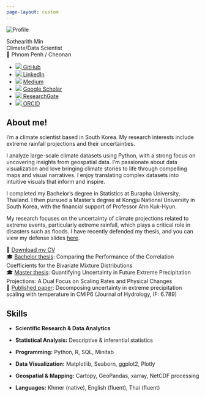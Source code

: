 ```yaml
---
page-layout: custom
---
```


:::{.container}

:::{.sidebar-container}
<img src="images/KWRA24_0.jpg" alt="Profile" class="profile-pic" />

<div class="profile-name">Sothearith Min</div>
<div class="profile-title">Climate/Data Scientist</div>
<div class="profile-location">📍 Phnom Penh / Cheonan</div>

<ul class="contact-list">
  <li><img src="https://cdn.jsdelivr.net/npm/simple-icons/icons/github.svg" /><a href="https://github.com/sothearith-min"> GitHub</a></li>
  <li><img src="https://cdn.jsdelivr.net/npm/simple-icons/icons/linkedin.svg" /><a href="https://linkedin.com/in/sothearith-min"> LinkedIn</a></li>
  <li>
  <img src="https://cdn.jsdelivr.net/npm/simple-icons/icons/medium.svg" />
  <a href="https://medium.com/@sothearithmin"> Medium</a>
  </li>
  <li>
  <img src="https://cdn.jsdelivr.net/npm/simple-icons/icons/googlescholar.svg" />
  <a href="https://scholar.google.com/citations?hl=en&user=eZfRsVQAAAAJ">Google Scholar</a>
  </li>
  <li><img src="https://cdn.jsdelivr.net/npm/simple-icons/icons/researchgate.svg" /><a href="https://researchgate.net/profile/Sothearith-Min-2"> ResearchGate</a></li>
  <li><img src="https://cdn.jsdelivr.net/npm/simple-icons/icons/orcid.svg" /><a href="https://orcid.org/0009-0001-4076-7834"> ORCID</a></li>
</ul>
:::

:::{.main-content}
## About me!

I’m a climate scientist based in South Korea. My research interests include extreme rainfall projections and their uncertainties.

I analyze large-scale climate datasets using Python, with a strong focus on uncovering insights from geospatial data. I'm passionate about data visualization and love bringing climate stories to life through compelling maps and visual narratives. I enjoy translating complex datasets into intuitive visuals that inform and inspire.

I completed my Bachelor's degree in Statistics at Burapha University, Thailand. I then pursued a Master's degree at Kongju National University in South Korea, with the financial support of Professor Ahn Kuk-Hyun.

My research focuses on the uncertainty of climate projections related to extreme events, particularly extreme rainfall, which plays a critical role in disasters such as floods. I have recently defended my thesis, and you can view my defense slides [here](https://www.beautiful.ai/player/-OTglW3lxR6ZvrKQlIut).

📄 [Download my CV](files/MinSothearith_CV.pdf)  
🎓 [Bachelor thesis](files/BSProject.pdf): Comparing the Performance of the Correlation Coefficients for the Bivariate Mixture Distributions  
🎓 [Master thesis](files/Thesis_Min.pdf): Quantifying Uncertainty in Future Extreme Precipitation Projections: A Dual Focus on Scaling Rates and Physical Changes  
📝 [Published paper](files/Min_Paper.pdf): Decomposing uncertainty in extreme precipitation scaling with temperature in CMIP6 (Journal of Hydrology, IF: 6.789)




## Skills

- **Scientific Research & Data Analytics**
- **Statistical Analysis:** Descriptive & inferential statistics
- **Programming:** Python, R, SQL, Minitab
- **Data Visualization:** Matplotlib, Seaborn, ggplot2, Plotly
- **Geospatial & Mapping:** Cartopy, GeoPandas, xarray, NetCDF processing

- **Languages:** Khmer (native), English (fluent), Thai (fluent)
:::

:::


